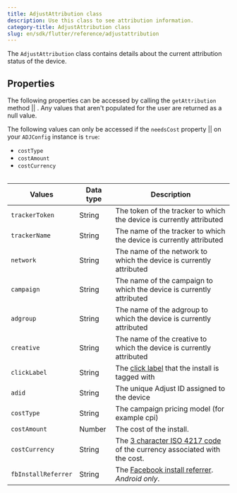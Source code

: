 ```yaml
---
title: AdjustAttribution class
description: Use this class to see attribution information.
category-title: AdjustAttribution class
slug: en/sdk/flutter/reference/adjustattribution
---
```



The `AdjustAttribution` class contains details about the current attribution status of the device.

## Properties

The following properties can be accessed by calling the <Tooltip>`getAttribution` method || <AttributionSig /></Tooltip>. Any values that aren't populated for the user are returned as a null value.

<Callout type="note">

The following values can only be accessed if the <Tooltip>`needsCost` property || <NeedsCostSig /></Tooltip> on your `ADJConfig` instance is `true`:

-  `costType`
-  `costAmount`
-  `costCurrency`

</Callout>

<Table>

| Values              | Data type | Description                                                                                                      |
| ------------------- | --------- | ---------------------------------------------------------------------------------------------------------------- |
| `trackerToken`      | String    | The token of the tracker to which the device is currently attributed                                             |
| `trackerName`       | String    | The name of the tracker to which the device is currently attributed                                              |
| `network`           | String    | The name of the network to which the device is currently attributed                                              |
| `campaign`          | String    | The name of the campaign to which the device is currently attributed                                             |
| `adgroup`           | String    | The name of the adgroup to which the device is currently attributed                                              |
| `creative`          | String    | The name of the creative to which the device is currently attributed                                             |
| `clickLabel`        | String    | The [click label](https://help.adjust.com/en/article/user-rewards) that the install is tagged with               |
| `adid`              | String    | The unique Adjust ID assigned to the device                                                                      |
| `costType`          | String    | The campaign pricing model (for example cpi)                                                                     |
| `costAmount`        | Number    | The cost of the install.                                                                                         |
| `costCurrency`      | String    | The [3 character ISO 4217 code](https://www.iban.com/currency-codes) of the currency associated with the cost.   |
| `fbInstallReferrer` | String    | The [Facebook install referrer](https://developers.facebook.com/docs/app-ads/install-referrer/). _Android only_. |

</Table>
